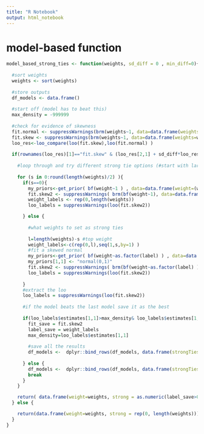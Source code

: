 ```yaml
---
title: "R Notebook"
output: html_notebook
---
```


# model-based function

```r

model_based_strong_ties <- function(weights, sd_diff = 0 , min_diff=0){
  
  #sort weights
  weights <- sort(weights)
  
  #store outputs
  df_models <- data.frame()
  
  #start off (model has to beat this)
  max_density = -999999
  
  #check for evidence of skewness
  fit.normal <- suppressWarnings(brm(weights~1, data=data.frame(weights=weights)  , cores=4, prior=c(prior("normal(1,1)", class="Intercept", lb = 0) ,prior("normal(0,1)",class="sigma")), verbose=0, refresh=0 ))
  fit.skew <- suppressWarnings(brm(weights~1, data=data.frame(weights=weights), family = skew_normal() , cores=4, prior=c(prior("normal(1,2)", class="Intercept", lb = 0) ,prior("normal(0,10)",class="sigma"), prior("normal(0,4)",class="alpha",lb=0)), verbose=0, refresh=0 ))
  loo_res<-loo_compare(loo(fit.skew),loo(fit.normal) )
  
  if(rownames(loo_res)[1]=="fit.skew" & (loo_res[2,1] + sd_diff*loo_res[2,2] < 0 ) & (loo_res[2,1]<=(-min_diff))  ){  # makes it more conservative
    
    #loop through and try different strong tie options (#start with largest weight then work backwards)
    
    for (s in 0:round(length(weights)/2) ){
      if(s==0){
        my_priors<-get_prior( bf(weight~1 ) , data=data.frame(weight=(weights)), family = "poisson" )
        fit.skew2 <- suppressWarnings( brm(bf(weight~1), data=data.frame(weight=(weights)), family = "poisson", prior=my_priors, cores=4, verbose=0, refresh=0) )
        weight_labels <- rep(0,length(weights))
        loo_labels = suppressWarnings(loo(fit.skew2))

      } else {
        
        #what weights to set as strong ties
        
        l=length(weights)-s #top weight
        weight_labels<-c(rep(0,l),seq(1,s,by=1) )
        #fit a skewed normal
        my_priors<-get_prior( bf(weight~as.factor(label) ) , data=data.frame(weight=(weights),label=weight_labels), family = "poisson" )
        my_priors[1,1] <- "normal(0,1)"
        fit.skew2 <- suppressWarnings( brm(bf(weight~as.factor(label) ), data=data.frame(weight=(weights),label=weight_labels), family = "poisson", prior=my_priors, cores=4, verbose=0, refresh=0) )
        loo_labels = suppressWarnings(loo(fit.skew2))
  
      }
      #extract the loo
      loo_labels = suppressWarnings(loo(fit.skew2))
      
      #if the model beats the last model save it as the best
      
      if(loo_labels$estimates[1,1]>max_density& loo_labels$estimates[1,1]-max_density > min_diff ){ #makes it more conservative: 
        fit_save = fit.skew2
        label_save = weight_labels
        max_density=loo_labels$estimates[1,1]
        
        #save all the results
        df_models <-  dplyr::bind_rows(df_models, data.frame(strongTies = s, elpd = loo_labels$estimates[1,1], looic = loo_labels$estimates[3,1]))
    
      } else {
        df_models <-  dplyr::bind_rows(df_models, data.frame(strongTies = s, elpd = loo_labels$estimates[1,1], looic = loo_labels$estimates[3,1]))
        break
      }
    }

    return( data.frame(weight=weights, strong = as.numeric(label_save>0) )) 
  } else {

    return(data.frame(weight=weights, strong = rep(0, length(weights)))) 
  }
}

```

